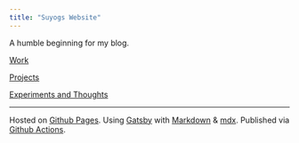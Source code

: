 ```yaml
---
title: "Suyogs Website"
---
```


A humble beginning for my blog.

[Work](https://suyogsonwalkar.com/work)

[Projects](https://suyogsonwalkar.com/projects)

[Experiments and Thoughts](https://suyogsonwalkar.com/experiments)

---

Hosted on [Github Pages](https://pages.github.com/). 
Using [Gatsby](https://www.gatsbyjs.org/) with [Markdown](https://daringfireball.net/projects/markdown/) & [mdx](https://github.com/mdx-js/mdx). 
Published via [Github Actions](https://github.com/features/actions).

